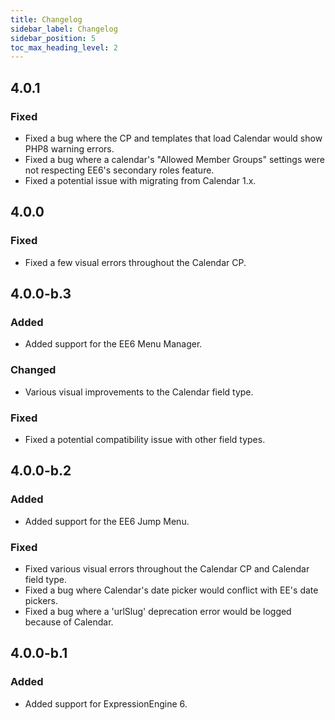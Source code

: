 ```yaml
---
title: Changelog
sidebar_label: Changelog
sidebar_position: 5
toc_max_heading_level: 2
---
```



## 4.0.1<TitleDate date="2022-03-18" />

### Fixed
- Fixed a bug where the CP and templates that load Calendar would show PHP8 warning errors.
- Fixed a bug where a calendar's "Allowed Member Groups" settings were not respecting EE6's secondary roles feature.
- Fixed a potential issue with migrating from Calendar 1.x.

## 4.0.0<TitleDate date="2021-05-27" />

### Fixed
- Fixed a few visual errors throughout the Calendar CP.

## 4.0.0-b.3<TitleDate date="2021-05-10" />

### Added
- Added support for the EE6 Menu Manager.

### Changed
- Various visual improvements to the Calendar field type.

### Fixed
- Fixed a potential compatibility issue with other field types.

## 4.0.0-b.2<TitleDate date="2021-05-04" />

### Added
- Added support for the EE6 Jump Menu.

### Fixed
- Fixed various visual errors throughout the Calendar CP and Calendar field type.
- Fixed a bug where Calendar's date picker would conflict with EE's date pickers.
- Fixed a bug where a 'urlSlug' deprecation error would be logged because of Calendar.

## 4.0.0-b.1<TitleDate date="2020-12-24" />

### Added
- Added support for ExpressionEngine 6.
